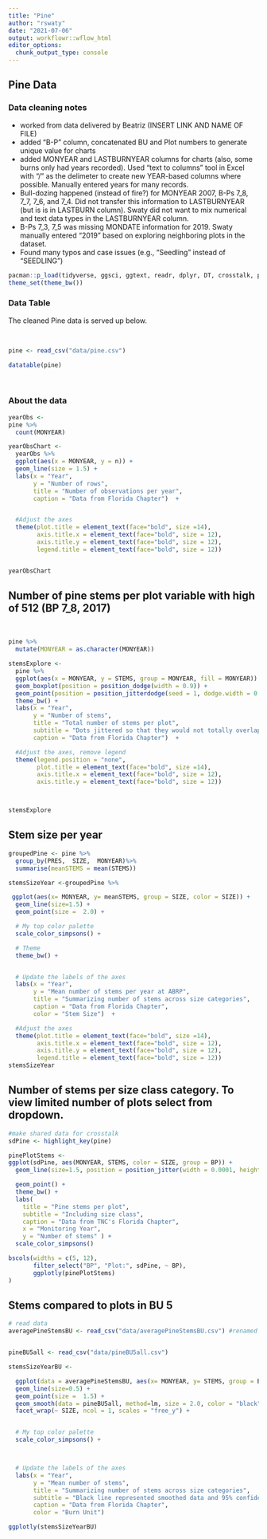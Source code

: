 ```yaml
---
title: "Pine"
author: "rswaty"
date: "2021-07-06"
output: workflowr::wflow_html
editor_options:
  chunk_output_type: console
---
```


## Pine Data

### Data cleaning notes
* worked from data delivered by Beatriz (INSERT LINK AND NAME OF FILE)
* added "B-P" column, concatenated BU and Plot numbers to generate unique value for charts
* added MONYEAR and LASTBURNYEAR columns for charts (also, some burns only had years recorded).  Used "text to columns" tool in Excel with "/" as the delimeter to create new YEAR-based columns where possible.  Manually entered years for many records.
* Bull-dozing happened (instead of fire?) for MONYEAR 2007, B-Ps 7_8, 7_7, 7_6, and 7_4.  Did not transfer this information to LASTBURNYEAR (but is is in LASTBURN column). Swaty did not want to mix numerical and text data types in the LASTBURNYEAR column.
* B-Ps 7_3, 7_5 was missing MONDATE information for 2019.  Swaty manually entered "2019" based on exploring neighboring plots in the dataset.
* Found many typos and case issues (e.g., "Seedling" instead of "SEEDLING")

```r
pacman::p_load(tidyverse, ggsci, ggtext, readr, dplyr, DT, crosstalk, plotly, ggforce)
theme_set(theme_bw())
```


### Data Table
The cleaned Pine data is served up below.

<br>

```r
pine <- read_csv("data/pine.csv")

datatable(pine)
```
<br>

### About the data


```r


yearObs <-
pine %>%
  count(MONYEAR)

yearObsChart <-
  yearObs %>%
  ggplot(aes(x = MONYEAR, y = n)) +
  geom_line(size = 1.5) +
  labs(x = "Year",
       y = "Number of rows",
       title = "Number of observations per year",
       caption = "Data from Florida Chapter")  +


  #Adjust the axes
  theme(plot.title = element_text(face="bold", size =14),
        axis.title.x = element_text(face="bold", size = 12),
        axis.title.y = element_text(face="bold", size = 12),
        legend.title = element_text(face="bold", size = 12))


yearObsChart
```


## Number of pine stems per plot variable with high of 512 (BP 7_8, 2017)

<br>

```r
pine %>%
  mutate(MONYEAR = as.character(MONYEAR))
```


```r

stemsExplore <-
  pine %>%
  ggplot(aes(x = MONYEAR, y = STEMS, group = MONYEAR, fill = MONYEAR)) +
  geom_boxplot(position = position_dodge(width = 0.9)) +
  geom_point(position = position_jitterdodge(seed = 1, dodge.width = 0.9)) +
  theme_bw() +
  labs(x = "Year",
       y = "Number of stems",
       title = "Total number of stems per plot",
       subtitle = "Dots jittered so that they would not totally overlap",
       caption = "Data from Florida Chapter")  +

  #Adjust the axes, remove legend
  theme(legend.position = "none",
        plot.title = element_text(face="bold", size =14),
        axis.title.x = element_text(face="bold", size = 12),
        axis.title.y = element_text(face="bold", size = 12))



stemsExplore


```

## Stem size per year

```r

groupedPine <- pine %>%
  group_by(PRES,  SIZE,  MONYEAR)%>%
  summarise(meanSTEMS = mean(STEMS))
```


```r
stemsSizeYear <-groupedPine %>%

 ggplot(aes(x= MONYEAR, y= meanSTEMS, group = SIZE, color = SIZE)) +
  geom_line(size=1.5) +
  geom_point(size =  2.0) +

  # My top color palette
  scale_color_simpsons() +

  # Theme
  theme_bw() +


  # Update the labels of the axes
  labs(x = "Year",
       y = "Mean number of stems per year at ABRP",
       title = "Summarizing number of stems across size categories",
       caption = "Data from Florida Chapter",
       color = "Stem Size")  +

  #Adjust the axes
  theme(plot.title = element_text(face="bold", size =14),
        axis.title.x = element_text(face="bold", size = 12),
        axis.title.y = element_text(face="bold", size = 12),
        legend.title = element_text(face="bold", size = 12))
stemsSizeYear
```



## Number of stems per size class category.  To view limited number of plots select from dropdown. 

```r
#make shared data for crosstalk
sdPine <- highlight_key(pine)

```


```r
pinePlotStems <-  
ggplot(sdPine, aes(MONYEAR, STEMS, color = SIZE, group = BP)) +
  geom_line(size=1.5, position = position_jitter(width = 0.0001, height = 1.0)) +

  geom_point() +
  theme_bw() +
  labs(
    title = "Pine stems per plot",
    subtitle = "Including size class",
    caption = "Data from TNC's Florida Chapter",
    x = "Monitoring Year",
    y = "Number of stems" ) +
  scale_color_simpsons()

bscols(widths = c(5, 12),
       filter_select("BP", "Plot:", sdPine, ~ BP),
       ggplotly(pinePlotStems)
)

```

## Stems compared to plots in BU 5

```r

# read data
averagePineStemsBU <- read_csv("data/averagePineStemsBU.csv") #renamed AVERAGE_STEMS to STEMS


pineBU5all <- read_csv("data/pineBU5all.csv")
```


```r
stemsSizeYearBU <-

  ggplot(data = averagePineStemsBU, aes(x= MONYEAR, y= STEMS, group = BU, color = as.factor(BU))) +
  geom_line(size=0.5) +
  geom_point(size =  1.5) +
  geom_smooth(data = pineBU5all, method=lm, size = 2.0, color = "black" ) +
  facet_wrap(~ SIZE, ncol = 1, scales = "free_y") +


  # My top color palette
  scale_color_simpsons() +



  # Update the labels of the axes
  labs(x = "Year",
       y = "Mean number of stems",
       title = "Summarizing number of stems across size categories",
       subtitle = "Black line represented smoothed data and 95% confidence interval from BU 5", 
       caption = "Data from Florida Chapter",
       color = "Burn Unit") 

ggplotly(stemsSizeYearBU)
```





